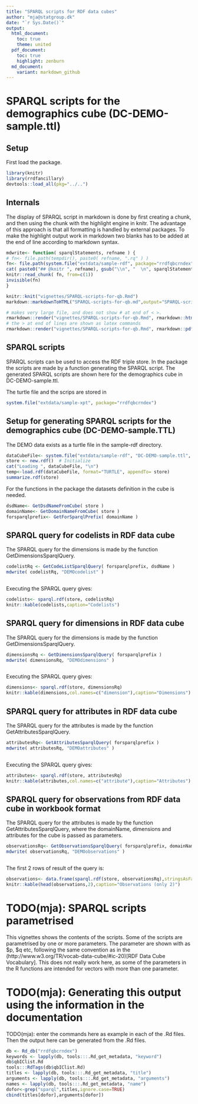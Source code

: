 ```yaml
---
title: "SPARQL scripts for RDF data cubes"
author: "mja@statgroup.dk"
date: "`r Sys.Date()`"
output:
  html_document:
    toc: true
    theme: united
  pdf_document:
    toc: true
    highlight: zenburn
  md_document:
    variant: markdown_github
---
```


# SPARQL scripts for the demographics cube (DC-DEMO-sample.ttl)

## Setup

First load the package.
```r
library(knitr)
library(rrdfancillary)
devtools::load_all(pkg="../..")
```

## Internals

The display of SPARQL script in markdown is done by first creating a chunk, and then using the chunk with the highlight engine in knitr. The advantage of this approach is that all formatting is handled by external packages. To make the highlight output work in markdown two blanks has to be added at the end of line according to markdown syntax.
```r
mdwrite<- function( sparqlStatements, refname ) {
# fn<- file.path(tempdir(), paste0( refname, ".rq" ) )
fn<- file.path(system.file("extdata/sample-rdf", package="rrdfqbcrndex"), paste0( refname, ".rq" ) )
cat( paste0("## @knitr ", refname), gsub("\\n", "  \n", sparqlStatements), sep="  \n", file=fn)
knitr::read_chunk( fn, from=c(1))
invisible(fn)
}
```

```r
knitr::knit("vignettes/SPARQL-scripts-for-qb.Rmd")
markdown::markdownToHTML("SPARQL-scripts-for-qb.md",output="SPARQL-scripts-for-qb.html")

# makes very large file, and does not show # at end of < >.
rmarkdown::render("vignettes/SPARQL-scripts-for-qb.Rmd", rmarkdown::html_document())
# the > at end of lines are shown as latex commands 
rmarkdown::render("vignettes/SPARQL-scripts-for-qb.Rmd", rmarkdown::pdf_document())

```

## SPARQL scripts

SPARQL scripts can be used to access the RDF triple store.
In the package the scripts are made by a function generating the SPARQL
script. The generated SPARQL scripts are shown here for the
demographics cube in DC-DEMO-sample.ttl.

The turtle file and the scrips are stored in
```r
system.file("extdata/sample-xpt", package="rrdfqbcrndex")
```

## Setup for generating SPARQL scripts for the demographics cube (DC-DEMO-sample.TTL)

The DEMO data exists as a turtle file in the sample-rdf directory.

```r
dataCubeFile<- system.file("extdata/sample-rdf", "DC-DEMO-sample.ttl", package="rrdfqbcrndex")
store <- new.rdf()  # Initialize
cat("Loading ", dataCubeFile, "\n")
temp<-load.rdf(dataCubeFile, format="TURTLE", appendTo= store)
summarize.rdf(store)
```

For the functions in the package the datasets definition in the cube is needed.
```r
dsdName<- GetDsdNameFromCube( store )
domainName<- GetDomainNameFromCube( store )
forsparqlprefix<- GetForSparqlPrefix( domainName )
```

## SPARQL query for codelists in RDF data cube

The SPARQL query for the dimensions is made by the function GetDimensionsSparqlQuery.
```r
codelistRq <- GetCodeListSparqlQuery( forsparqlprefix, dsdName )
mdwrite( codelistRq, "DEMOcodelist" )
```

```r
```    

Executing the SPARQL query gives:

```r
codelists<- sparql.rdf(store, codelistRq)
knitr::kable(codelists,caption="Codelists")
```


## SPARQL query for dimensions in RDF data cube

The SPARQL query for the dimensions is made by the function GetDimensionsSparqlQuery.
```r
dimensionsRq <- GetDimensionsSparqlQuery( forsparqlprefix )
mdwrite( dimensionsRq, "DEMOdimensions" )
```

```r
```    

Executing the SPARQL query gives:

```r
dimensions<- sparql.rdf(store, dimensionsRq)
knitr::kable(dimensions,col.names=c("dimension"),caption="Dimensions")
```


## SPARQL query for attributes in RDF data cube

The SPARQL query for the attributes is made by the function GetAttributesSparqlQuery.
```r
attributesRq<- GetAttributesSparqlQuery( forsparqlprefix )
mdwrite( attributesRq, "DEMOattributes" )
```

```r
```    

Executing the SPARQL query gives:

```r
attributes<- sparql.rdf(store, attributesRq)
knitr::kable(attributes,col.names=c("attribute"),caption="Attributes")
```

## SPARQL query for observations from RDF data cube in workbook format

The SPARQL query for the attributes is made by the function
GetAttributesSparqlQuery, where the domainName, dimensions and
attributes for the cube is passed as parameters.

```r
observationsRq<- GetObservationsSparqlQuery( forsparqlprefix, domainName, dimensions, attributes )
mdwrite( observationsRq, "DEMOobservations" )
```

```r
```    

The first 2 rows of result of the query is:

```r
observations<- data.frame(sparql.rdf(store, observationsRq),stringsAsFactors=FALSE)
knitr::kable(head(observations,2),caption="Observations (only 2)")
```

# TODO(mja): SPARQL scripts parametrised

This vignettes shows the contents of the scripts. Some of the scripts
are parametrised by one or more parameters. The parameter are shown
with as $p, $q etc, following the same convention as in the
(http://www.w3.org/TR/vocab-data-cube/#ic-20)[RDF Data Cube Vocabulary]. This
does not really work here, as some of the parameters in the R
functions are intended for vectors with more than one parameter.

# TODO(mja): Generating this output using the information in the documentation

TODO(mja): enter the commands here as example in each of the .Rd files.
Then the output here can be generated from the .Rd files.

```r
db <- Rd_db("rrdfqbcrndex")
keywords <- lapply(db, tools:::.Rd_get_metadata, "keyword")
db$qbIClist.Rd
tools:::RdTags(db$qbIClist.Rd)
titles <- lapply(db, tools:::.Rd_get_metadata, "title")
arguments <- lapply(db, tools:::.Rd_get_metadata, "arguments")
names <- lapply(db, tools:::.Rd_get_metadata, "name")
dofor<-grep("sparql",titles,ignore.case=TRUE) 
cbind(titles[dofor],arguments[dofor])
```
